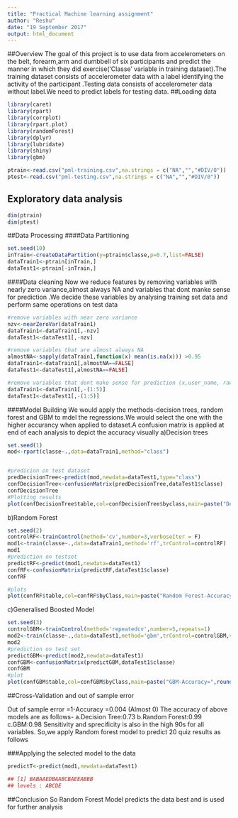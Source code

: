 ```yaml
---
title: "Practical Machine learning assignment"
author: "Reshu"
date: "19 September 2017"
output: html_document
---
```

##Overview
The goal of this project is to use data from accelerometers on the belt, forearm,arm and dumbbell of six participants and predict the manner in which they did exercise('Classe' variable in training dataset).The training dataset consists of accelerometer data with a label identifying the activity of the participant .Testing data consists of accelerometer data without label.We need to predict labels for testing data.
##Loading data
```r

library(caret)
library(rpart)
library(corrplot)
library(rpart.plot)
library(randomForest)
library(dplyr)
library(lubridate)
library(shiny)
library(gbm)

ptrain<-read.csv("pml-training.csv",na.strings = c("NA","","#DIV/0"))
ptest<-read.csv("pml-testing.csv",na.strings = c("NA","","#DIV/0"))

```

## Exploratory data analysis

```r
dim(ptrain)
dim(ptest)
```

##Data Processing
####Data Partitioning
```r
set.seed(10)
inTrain<-createDataPartition(y=ptrain$classe,p=0.7,list=FALSE)
dataTrain1<-ptrain[inTrain,]
dataTest1<-ptrain[-inTrain,]
```
####Data cleaning
Now we reduce features by removing variables with nearly zero variance,almost always NA and variables that dont manke sense for prediction .We decide these variables by analysing training set data and perform same operations on test data
```r
#remove variables with near zero variance
nzv<-nearZeroVar(dataTrain1)
dataTrain1<-dataTrain1[,-nzv]
dataTest1<-dataTest1[,-nzv]

#remove variables that are almost always NA
almostNA<-sapply(dataTrain1,function(x) mean(is.na(x))) >0.95
dataTrain1<-dataTrain1[,almostNA==FALSE]
dataTest1<-dataTest1[,almostNA==FALSE]

#remove variables that dont make sense for prediction (x,user_name, raw_timestamp_part_1 ,raw_timestamp_part_2,cvtd_timestamp),which happen to be first 5 variables
dataTrain1<-dataTrain1[,-(1:5)]
dataTest1<-dataTest1[,-(1:5)]
```

####Model Building
We would apply the methods-decision trees, random forest and GBM to mdel the regressions.We would select the one with the higher accurancy when applied to dataset.A confusion matrix is applied at end of each analysis to depict the accuracy visually
a)Decision trees
```r
set.seed(1)
mod<-rpart(classe~.,data=dataTrain1,method="class")


#predicion on test dataset
predDecisionTree<-predict(mod,newdata=dataTest1,type="class")
confDecisionTree<-confusionMatrix(predDecisionTree,dataTest1$classe)
confDecisionTree
#Plotting results
plot(confDecisionTree$table,col=confDecisionTree$byclass,main=paste("Decision tree-Accuracy=",round(confDecisionTree$overall['Accuracy'],4)))

```

b)Random Forest
```r
set.seed(2)
controlRF<-trainControl(method='cv',number=3,verboseIter = F)
mod1<-train(classe~.,data=dataTrain1,method='rf',trControl=controlRF)
mod1
#prediction on testset
predictRF<-predict(mod1,newdata=dataTest1)
confRF<-confusionMatrix(predictRF,dataTest1$classe)
confRF

#plots
plot(confRF$table,col=confRF$byClass,main=paste("Random Forest-Accuracy",round(confRF$overall['Accuracy'],4)))
```

c)Generalised Boosted Model
```r
set.seed(3)
controlGBM<-trainControl(method='repeatedcv',number=5,repeats=1)
mod2<-train(classe~.,data=dataTest1,method='gbm',trControl=controlGBM,verbose=FALSE)
mod2
#prediction on test set
predictGBM<-predict(mod2,newdata=dataTest1)
confGBM<-confusionMatrix(predictGBM,dataTest1$classe)
confGBM
#plot
plot(confGBM$table,col=confGBM$byClass,main=paste("GBM-Accuracy=",round(confGBM$overall['Accuracy'],4)))
```

##Cross-Validation and out of sample error 

Out of sample error =1-Accuracy =0.004 (Almost 0)
The accuracy of above models are as follows-
a.Decision Tree:0.73
b.Random Forest:0.99
c.GBM:0.98
Sensitivity and sprecificity is also in the high 90s for all variables.
So,we apply Random forest model to predict 20 quiz results as follows

###Applying the selected model to the data
```r
predictT<-predict(mod1,newdata=dataTest1)

## [1] BABAAEDBAABCBAEEABBB
## levels : ABCDE
```

##Conclusion
So Random Forest Model predicts the data best and is used for further analysis
